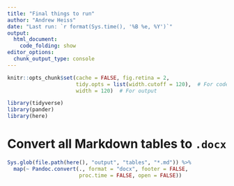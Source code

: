 ```yaml
---
title: "Final things to run"
author: "Andrew Heiss"
date: "Last run: `r format(Sys.time(), '%B %e, %Y')`"
output:
  html_document:
    code_folding: show
editor_options:
  chunk_output_type: console
---
```


```r
knitr::opts_chunk$set(cache = FALSE, fig.retina = 2,
                      tidy.opts = list(width.cutoff = 120),  # For code
                      width = 120)  # For output

library(tidyverse)
library(pander)
library(here)
```

# Convert all Markdown tables to `.docx`

```r
Sys.glob(file.path(here(), "output", "tables", "*.md")) %>%
  map(~ Pandoc.convert(., format = "docx", footer = FALSE,
                       proc.time = FALSE, open = FALSE))
```
